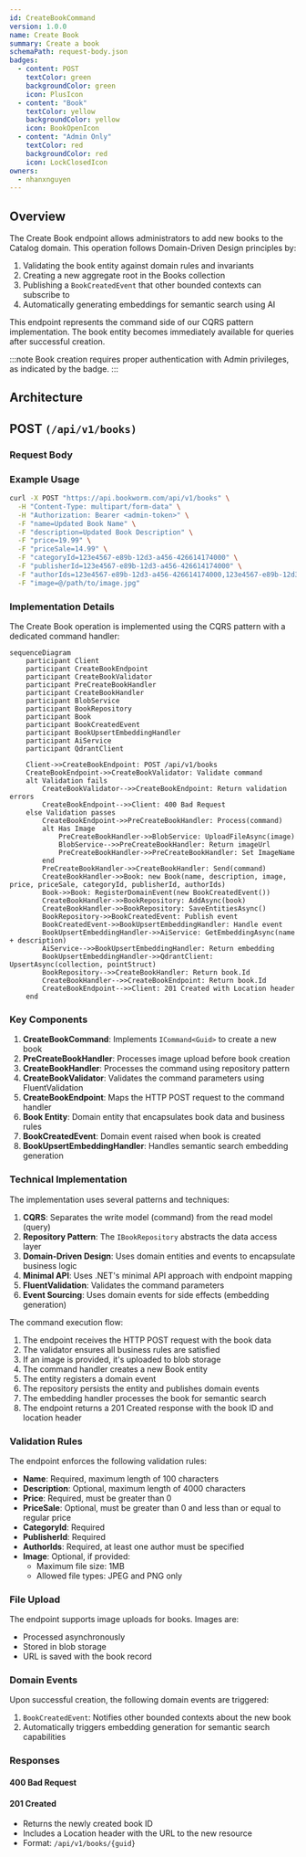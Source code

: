 ```yaml
---
id: CreateBookCommand
version: 1.0.0
name: Create Book
summary: Create a book
schemaPath: request-body.json
badges:
  - content: POST
    textColor: green
    backgroundColor: green
    icon: PlusIcon
  - content: "Book"
    textColor: yellow
    backgroundColor: yellow
    icon: BookOpenIcon
  - content: "Admin Only"
    textColor: red
    backgroundColor: red
    icon: LockClosedIcon
owners:
  - nhanxnguyen
---
```


## Overview

The Create Book endpoint allows administrators to add new books to the Catalog domain. This operation follows Domain-Driven Design principles by:

1. Validating the book entity against domain rules and invariants
2. Creating a new aggregate root in the Books collection
3. Publishing a `BookCreatedEvent` that other bounded contexts can subscribe to
4. Automatically generating embeddings for semantic search using AI

This endpoint represents the command side of our CQRS pattern implementation. The book entity becomes immediately available for queries after successful creation.

:::note
Book creation requires proper authentication with Admin privileges, as indicated by the badge.
:::

## Architecture

<NodeGraph />

## POST `(/api/v1/books)`

### Request Body

<SchemaViewer file="request-body.json" maxHeight="500" id="request-body" />

### Example Usage

```bash
curl -X POST "https://api.bookworm.com/api/v1/books" \
  -H "Content-Type: multipart/form-data" \
  -H "Authorization: Bearer <admin-token>" \
  -F "name=Updated Book Name" \
  -F "description=Updated Book Description" \
  -F "price=19.99" \
  -F "priceSale=14.99" \
  -F "categoryId=123e4567-e89b-12d3-a456-426614174000" \
  -F "publisherId=123e4567-e89b-12d3-a456-426614174000" \
  -F "authorIds=123e4567-e89b-12d3-a456-426614174000,123e4567-e89b-12d3-a456-426614174001" \
  -F "image=@/path/to/image.jpg"
```

### Implementation Details

The Create Book operation is implemented using the CQRS pattern with a dedicated command handler:

```mermaid
sequenceDiagram
    participant Client
    participant CreateBookEndpoint
    participant CreateBookValidator
    participant PreCreateBookHandler
    participant CreateBookHandler
    participant BlobService
    participant BookRepository
    participant Book
    participant BookCreatedEvent
    participant BookUpsertEmbeddingHandler
    participant AiService
    participant QdrantClient

    Client->>CreateBookEndpoint: POST /api/v1/books
    CreateBookEndpoint->>CreateBookValidator: Validate command
    alt Validation fails
        CreateBookValidator-->>CreateBookEndpoint: Return validation errors
        CreateBookEndpoint-->>Client: 400 Bad Request
    else Validation passes
        CreateBookEndpoint->>PreCreateBookHandler: Process(command)
        alt Has Image
            PreCreateBookHandler->>BlobService: UploadFileAsync(image)
            BlobService-->>PreCreateBookHandler: Return imageUrl
            PreCreateBookHandler->>PreCreateBookHandler: Set ImageName
        end
        PreCreateBookHandler->>CreateBookHandler: Send(command)
        CreateBookHandler->>Book: new Book(name, description, image, price, priceSale, categoryId, publisherId, authorIds)
        Book->>Book: RegisterDomainEvent(new BookCreatedEvent())
        CreateBookHandler->>BookRepository: AddAsync(book)
        CreateBookHandler->>BookRepository: SaveEntitiesAsync()
        BookRepository->>BookCreatedEvent: Publish event
        BookCreatedEvent->>BookUpsertEmbeddingHandler: Handle event
        BookUpsertEmbeddingHandler->>AiService: GetEmbeddingAsync(name + description)
        AiService-->>BookUpsertEmbeddingHandler: Return embedding
        BookUpsertEmbeddingHandler->>QdrantClient: UpsertAsync(collection, pointStruct)
        BookRepository-->>CreateBookHandler: Return book.Id
        CreateBookHandler-->>CreateBookEndpoint: Return book.Id
        CreateBookEndpoint-->>Client: 201 Created with Location header
    end
```

### Key Components

1. **CreateBookCommand**: Implements `ICommand<Guid>` to create a new book
2. **PreCreateBookHandler**: Processes image upload before book creation
3. **CreateBookHandler**: Processes the command using repository pattern
4. **CreateBookValidator**: Validates the command parameters using FluentValidation
5. **CreateBookEndpoint**: Maps the HTTP POST request to the command handler
6. **Book Entity**: Domain entity that encapsulates book data and business rules
7. **BookCreatedEvent**: Domain event raised when book is created
8. **BookUpsertEmbeddingHandler**: Handles semantic search embedding generation

### Technical Implementation

The implementation uses several patterns and techniques:

1. **CQRS**: Separates the write model (command) from the read model (query)
2. **Repository Pattern**: The `IBookRepository` abstracts the data access layer
3. **Domain-Driven Design**: Uses domain entities and events to encapsulate business logic
4. **Minimal API**: Uses .NET's minimal API approach with endpoint mapping
5. **FluentValidation**: Validates the command parameters
6. **Event Sourcing**: Uses domain events for side effects (embedding generation)

The command execution flow:

1. The endpoint receives the HTTP POST request with the book data
2. The validator ensures all business rules are satisfied
3. If an image is provided, it's uploaded to blob storage
4. The command handler creates a new Book entity
5. The entity registers a domain event
6. The repository persists the entity and publishes domain events
7. The embedding handler processes the book for semantic search
8. The endpoint returns a 201 Created response with the book ID and location header

### Validation Rules

The endpoint enforces the following validation rules:

- **Name**: Required, maximum length of 100 characters
- **Description**: Optional, maximum length of 4000 characters
- **Price**: Required, must be greater than 0
- **PriceSale**: Optional, must be greater than 0 and less than or equal to regular price
- **CategoryId**: Required
- **PublisherId**: Required
- **AuthorIds**: Required, at least one author must be specified
- **Image**: Optional, if provided:
  - Maximum file size: 1MB
  - Allowed file types: JPEG and PNG only

### File Upload

The endpoint supports image uploads for books. Images are:

- Processed asynchronously
- Stored in blob storage
- URL is saved with the book record

### Domain Events

Upon successful creation, the following domain events are triggered:

1. `BookCreatedEvent`: Notifies other bounded contexts about the new book
2. Automatically triggers embedding generation for semantic search capabilities

### Responses

#### <span className="text-orange-500">400 Bad Request</span>

<SchemaViewer file="response-400.json" maxHeight="500" id="response-400" />

#### <span className="text-green-500">201 Created</span>

- Returns the newly created book ID
- Includes a Location header with the URL to the new resource
- Format: `/api/v1/books/{guid}`
